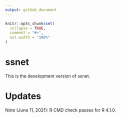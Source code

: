 ```yaml
---
output: github_document
---
```


<!-- NEWS.md is generated from NEWS.Rmd. Please edit that file -->

```r
knitr::opts_chunk$set(
  collapse = TRUE,
  comment = "#>",
  out.width = "100%"
)
```
# ssnet
This is the development version of ssnet.

# Updates
Note (June 11, 2021): R CMD check passes for R 4.1.0.
